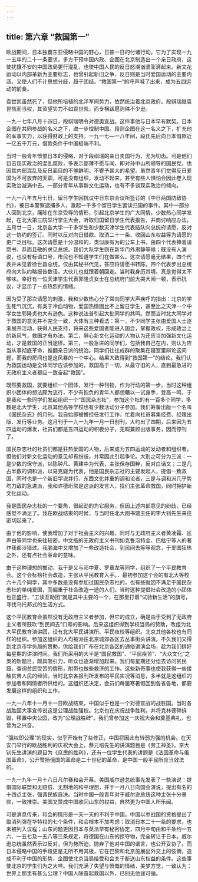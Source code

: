 ```yaml
---
---
---
```

title: 第六章 “救国第一”
---




欧战期间，日本独霸东亚侵略中国的野心，日甚一日的付诸行动。它为了实现一九一五年的二十一条要求，多方干预中国内政、企图在北京制造出一个亲日政府，这使扰攘不安的中国政局更行混乱，也使中国人民的反日怒潮汹涌澎湃起来。新文花运动以内部革新为主要标志，也曾引起新旧之争，反日则是当时爱国运动的主要内涵，又使人们不计思想分歧，趋于团结。“救国第一”的呼声喊了出来，成为五四运动的前奏。

袁世凯虽然死了，但他所培植的北洋军阀势力，依然统治着北京政府。段祺瑞继袁世凯而当权，其资望实力不如袁世凯，而专横跋扈则殊不少逊。

一九一七年八月十四日，段祺瑞明令对德奥宣战。这件事他与日本早有默契。日本企图在共同参战的名义之下，进一步控制中国。段则企图在这一名义之下，扩充他的军事实力，以获得财政上的支持。一九一七—一八年间，段氏先后向日本借款近一亿五千万元，借款条件于中国极端不利。

当时一般青年愤恨日本的侵略，对于段祺瑞的亲日卖国行为，尤为切齿。可是他们目击现实政治的混乱腐败，多表示鄙薄不愿与闻，即对孙中山所领导的国民党，也因其内部混乱及反日面目的不够鲜明，不寄予甚大的希望。虽然青年们觉得反日爱国为不可放弃的天职，可是没有组织，发动不起来，甚至有些人惧怕会因此卷入现实政治漩涡中去。一部分青年从事新文化运动，也有不多谈现实政治的倾向。

一九一八年五月七日，留日学生因抗议中日东京会议所签订的《中日两国防敌协约》，被日本警察逮捕多人，激起一千多个留日学生罢读归国的事件。其中一部分人回到北京，痛陈在东京受辱的情形，引起北京学生的广大同情。少数热心同学发起，在北大第三院举行学生大会，听取归国留日学生代表报告，并商讨响应办法。五月廿一日，北京各大学一千多学生和少数天津学生代表结队向总统府请愿，反对这一协约的签订。同时以反对向日借款、取消二十一条、收回山东权益等为请愿的更广泛目标。这次请愿是十分温和的，类似康有为的公车上书，由四个代表捧着请愿书，恭而且敬的求见总统。我们大队学生则在新华门外肃静等候；既没有人演说，也没有标语口号，市民也不知道学生们在做甚么。这次请愿毫无结果，四个代表并未见着徐世昌总统，仅由其秘书代见，答应将请愿书转陈。四个代表步出总统府向大队约略报告数语，大伙儿也就跟着朝回走。当时我身历其境、真是觉得太不够味。幸好有一位天津学生代表郭隆贞女士在总统府门前大哭大闹一顿，表示抗议，才显示了一点热烈的情绪。

因为受了那次请愿的刺激，我和少数热心分子常向同学大声疾呼的指出：北京的学生死气沉沉，有类于冷血动物，爱国热情固比不上留日学生，甚至比之天津一个中学女生郭隆贞也大有逊色。这种说法普引起大批同学的共鸣。然而当时北大同学对于救国的意见并不完全一致，大体有三种看法：第一，不少同学主张由爱国人士逐渐展开活动，获得人民支持，将来这些爱国者能进入国会，掌握政权，形成政治上的新风气，救国才有办法。第二，醉心新文化运动的人物认为还应当加强新文化运动，才是救国的正当途径。第三，一般急进的同学们，包括我自己在内，则认为应当从事彻底革命，推翻亲日派的统治。同学们往往成群的聚集在寝室里辩论这问题，而我的房间也是这风暴的一个中心。结果大致得到“救国第一”的结论。我们认为救国运动是全体同学应该参加的，救国高于一切，从最守旧的人，直到最急进的无政府主义者都应一致奋起“救国”。

既然要救国，就要组织一个团体，发行一种刊物，作为行动的第一步。当时这种组织小团体的想法颇为流行，不少有抱负的青年人都想藉以一试身手，登高一鸣，于是我和一些同学们发起组织一个“国民杂志社”，参加这个社的有一百多个同学，多数是北大学生，北京其他高等学校也有少数活动分子参加。我们筹备出版一个名叫《国民杂志》的月刊。我自始即被推担任发行工作，忙着向社员募集经费、经理出版、发行等业务。这月刊于一九一九年一月一日创刊，大约出了四期，后来因为五四运动的爆发，社员们都是五四运动的积极分子，无暇兼顾出版事务，因而停刊了。

国民杂志社的社员们都是狂热爱国的人物，后来成为五四运动的发动者和组织者，但他们对新文化运动的意见却有纷歧，并常因此引起争论。大别之可分为三派：一是少数的保守派，以陈钟凡、黄建中为代表，主张保存国粹，反对白话文；二是几占半数的调和派，以易克嶷为代表，他是国民杂志社的主要发起人，提倡一致救国，同时也是一个新旧学说并行、东西文化并重的调和论者，三是与调和派几乎势均力敌的急进派，我和许德珩常是这派的发言人，找们主张革命救国，同时拥护新文化运动。

我是国民杂志社的一个要角，很起劲的为它服务，但因上述内部意见的纷歧，已经感觉不满足了。我在欧战结束的时候，与当时任北大图书馆主任的李大钊先生来往密切起来了。

由于他的影响，使我增加了对于社会主义的兴趣，同时与无政府主义者黄凌霜、区声白等同学也来往较密。中文版的无政府主义书刊如克鲁泡特金、巴枯宁等人的著作我都涉猎过。我脑海中又增加了一些改造社会，到民间去等等观念，于爱国狂热之外，还有点社会革命的意味。

由于这种理想的推动，我于是又与邓中夏、罗章龙等同学，组织了一个平民教育会。这个会标榜社会改造，主张从平民教育入手。．最初参加这个会的有北大等校六十几个同学，其中多数是没有参加过国民杂志社的，也有些就因不满足于国民杂志社的单纯爱国，而偏重于社会改造一途的人们。当时这种提倡社会改造的小团体也正盛行，“工读互助团”就是其中主要的一个，在那里打着“试验新生活”的旗号，寻找乌托邦式的生活方式。

这个平民教育会虽然没有无政府主义者参加，但它的成立，确是由于受到了无政府主义者所鼓吹“到民间去”口号的影响。后来这组织得到学校当局的赞助，改组为北大平民教育演讲团，设有北大平民讲演所、平民夜校等组织。北京其他各校也有同样的组织。参加这组织的人均被派往北京城郊各区去丛事街头讲演。不久我们又得到北京市学务局的赞助，供给我们广布在北京各区的通俗讲演会场，趁为我们排好每星期的讲演时间。我们所采用的大半是“国民救国”、“平民疾苦”、“大众文化”之类的新题目，颇具吸引力，听众也逐渐增加起来。我们每星期还分组去访问贫民窟，查询贫民受苦的情形，附带也做些救济的工作。这些新奇事也使我获得一些接触贫苦人民的经验。当时北京各报刊所发布的平民实况等消息，多半就是这组织的参加者和同情者所供给的。这组织还决定，会员们每届寒暑假回到各省各地，都要发展这样的组织和工作。

一九一八年十一月十一日欧战结束，中国似乎也是一个对德宣战的战胜国。当时各战胜国大事宣传说这是公理战胜强权。北京也在庆祝战争胜利，并将克林德碑拆毁，移置中央公园，改为“公理战胜碑”。我们曾参加这一庆祝大会和奠基典礼，也曾为之兴奋。

“强权即公理”的现实，似乎开始有了些修正，中国将因此有转弱为强的机会。在天安门举行的欧战胜利的庆祝大会上，蔡元培先生的讲演题目是《劳工神圣》。李大钊先生讲演的题目为《庶民的胜利》，还有一位学生代表的讲题是《法国革命与俄国革命》，公开赞扬俄国的革命是二十世纪的革命，是中国一般平民所应当效法的。

一九一九年一月十八日凡尔赛和会开幕。美国威尔逊总统事先发表了一些演说：提倡国际联盟和无赔偿、无割地的和平理想，并于一月八日向国会演说，提出有名的十四点主张，强调民族自决。当时中国一般青年对于威尔逊总统这种主张十分景仰，一致推崇。美国又赞成中国收回山东的权益，自然更为中国人所乐闻。

可是消息传来，和会的情形是一天一天的不利于中国。中国以参战国的资格提出了取消列强在华特权的七个条件，和会根本不加考虑；取消日本二十一条的要求，也未被列入议程；山东问题更因日本与英法早有秘密协定，四月中旬由和平条约一五六、一五七及一五八等三条规定，将德国在山东的掠夺物，完全转让于日本。威尔逊总统虽然表示过反对，但为势所迫，抛弃了他对中国的诺言，也公开妥协了。而日本侵略中国的手段更是无所不用其极，它在巴黎和北京施展出外交上的伎俩，造成不利于中国的形势，企图使北京当局接受和会关于断送山东权益的条件。这些事使北京的学生们为之大哗。我们充满了失望与愤慨的情绪，美梦方觉，一致认为：世界上那里有甚么公理？中国人除奋起救国以外，已别无他途可循。